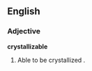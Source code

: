 ==English==

===Adjective===
'''crystallizable'''

# Able to be crystallized .
#:''{{{2|<!-- All salts are crystallizable. -->}}}''